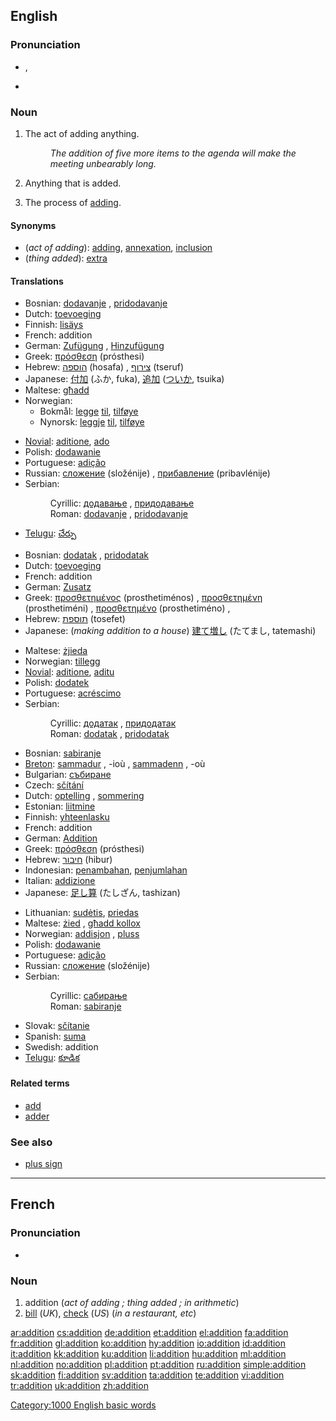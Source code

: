 {{wikipedia}}
==English==

===Pronunciation===
* {{IPA|/əˈdɪʃn̩/|/əˈdɪʃən/}}, {{SAMPA|1=/@"dISn=/|2=/@"dIS@n/}}
* {{audio|en-us-addition.ogg|Audio (US)}}

===Noun===
{{en-noun|s|-}}

# {{uncountable}} The act of adding anything.
#: ''The addition of five more items to the agenda will make the meeting unbearably long.''
# Anything that is added.
# {{context|arithmetic|uncountable}} The process of [[add]]ing.

====Synonyms====
* (''act of adding''): [[add]]ing, [[annexation]], [[inclusion]]
* (''thing added''): [[extra]]

====Translations====
{{trans-top|act of adding}}
* Bosnian: [[dodavanje]] {{n}}, [[pridodavanje]] {{n}}
* Dutch: [[toevoeging]] {{f}}
* Finnish: [[lisäys]]
* French: addition {{f}}
* German: [[Zufügung]] {{f}}, [[Hinzufügung]] {{f}}
* Greek: [[πρόσθεση]] (prósthesi) {{f}}
* Hebrew: [[הוספה]] (hosafa) {{f}}, [[צירוף]] (tseruf) {{m}}
* Japanese: [[付加]] (ふか, fuka), [[追加]] ([[ついか]], tsuika)
* Maltese: [[għadd]] {{m}}
* Norwegian:
** Bokmål: [[legge]] [[til]], [[tilføye]]
** Nynorsk: [[leggje]] [[til]], [[tilføye]]
{{trans-mid}}
* [[Novial]]: [[aditione]], [[ado]]
* Polish: [[dodawanie]] {{n}}
* Portuguese: [[adição]] {{f}}
* Russian: [[сложение]] (složénije) {{n}}, [[прибавление]] (pribavlénije) {{n}}
* Serbian:
*: Cyrillic: [[додавање]] {{n}}, [[придодавање]] {{n}}
*: Roman: [[dodavanje]] {{n}}, [[pridodavanje]] {{n}}
* [[Telugu]]: [[చేర్పు]]
{{trans-bottom}}

{{trans-top|thing added}}
* Bosnian: [[dodatak]] {{m}}, [[pridodatak]] {{m}}
* Dutch: [[toevoeging]] {{f}}
* French: addition {{f}}
* German: [[Zusatz]] {{m}}
* Greek: [[προσθετημένος]] (prosthetiménos) {{m}}, [[προσθετημένη]] (prosthetiméni) {{f}}, [[προσθετημένο]] (prosthetiméno) {{n}},
* Hebrew: [[תוספת]] (tosefet) {{f}}
* Japanese: (''making addition to a house'') [[建て増し]] (たてまし, tatemashi)
{{trans-mid}}
* Maltese: [[żjieda]] {{f}}
* Norwegian: [[tillegg]] {{n}}
* [[Novial]]: [[aditione]], [[aditu]]
* Polish: [[dodatek]] {{m}}
* Portuguese: [[acréscimo]] {{m}}
* Serbian:
*: Cyrillic: [[додатак]] {{m}}, [[придодатак]] {{m}}
*: Roman: [[dodatak]] {{m}}, [[pridodatak]] {{m}}
{{trans-bottom}}

{{trans-top|arithmetic: process of adding}}
* Bosnian: [[sabiranje]] {{n}}
* [[Breton]]: [[sammadur]] {{m}}, -ioù {{p}}, [[sammadenn]] {{f}}, -où {{p}}
* Bulgarian: [[събиране]] {{n}}
* Czech: [[sčítání]]  {{n}}
* Dutch: [[optelling]] {{f}}, [[sommering]] {{f}}
* Estonian: [[liitmine]]
* Finnish: [[yhteenlasku]]
* French: addition {{f}}
* German: [[Addition]] {{f}}
* Greek: [[πρόσθεση]] (prósthesi) {{f}}
* Hebrew: [[חיבור]] (hibur) {{m}}
* Indonesian: [[tambah|penambahan]], [[jumlah|penjumlahan]]
* Italian: [[addizione]] {{f}}
* Japanese: [[足し算]] (たしざん, tashizan)
{{trans-mid}}
* Lithuanian: [[sudėtis]], [[priedas]]
* Maltese: [[żied]] {{m}}, [[għadd kollox]] {{m}}
* Norwegian: [[addisjon]] {{m}}, [[pluss]] {{n}}
* Polish: [[dodawanie]] {{n}}
* Portuguese: [[adição]] {{f}}
* Russian: [[сложение]] (složénije) {{n}}
* Serbian:
*: Cyrillic: [[сабирање]] {{n}}
*: Roman: [[sabiranje]] {{n}}
* Slovak: [[sčítanie]]  {{n}}
* Spanish: [[suma]] {{f}}
* Swedish: addition {{c}}
* [[Telugu]]: [[కూడిక]]
{{trans-bottom}}

====Related terms====
* [[add]]
* [[adder]]<!--in computing-->

===See also===
* [[plus sign]]

[[Category:1000 English basic words]]

----

==French==

===Pronunciation===
* {{audio|Fr-addition.ogg|audio}}

===Noun===
{{fr-noun|f}}

# addition (''act of adding<!--DefA-->; thing added<!--DefB-->; in arithmetic<!--DefC-->'')
# [[bill]] (''UK''), [[check]] (''US'') (''in a restaurant, etc'')

[[ar:addition]]
[[cs:addition]]
[[de:addition]]
[[et:addition]]
[[el:addition]]
[[fa:addition]]
[[fr:addition]]
[[gl:addition]]
[[ko:addition]]
[[hy:addition]]
[[io:addition]]
[[id:addition]]
[[it:addition]]
[[kk:addition]]
[[ku:addition]]
[[li:addition]]
[[hu:addition]]
[[ml:addition]]
[[nl:addition]]
[[no:addition]]
[[pl:addition]]
[[pt:addition]]
[[ru:addition]]
[[simple:addition]]
[[sk:addition]]
[[fi:addition]]
[[sv:addition]]
[[ta:addition]]
[[te:addition]]
[[vi:addition]]
[[tr:addition]]
[[uk:addition]]
[[zh:addition]]
